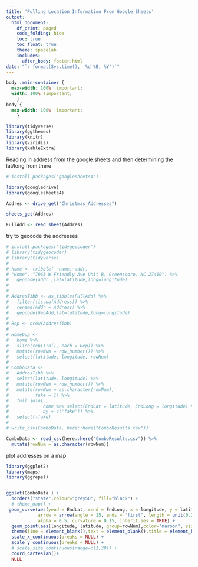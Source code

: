 ---
title: 'Pulling Location Information From Google Sheets'
output:
  html_document:
    df_print: paged
    code_folding: hide
    toc: true
    toc_float: true
    theme: spacelab
    includes:
      after_body: footer.html
date: "`r format(Sys.time(), '%d %B, %Y')`"
---


```{css, echo=FALSE}
body .main-container {
  max-width: 100% !important;
  width: 100% !important;
    }
body {
  max-width: 100% !important;
    }
```


```{r read in data, results='asis', echo=FALSE, include=FALSE}
library(tidyverse)
library(ggthemes)
library(knitr)
library(viridis)
library(kableExtra)

```

Reading in address from the google sheets and then determining the lat/long from there

```{r read from google}
# install.packages("googlesheets4")

library(googledrive)
library(googlesheets4)

Addres <- drive_get("Christmas_Addresses")

sheets_get(Addres)

FullAdd <- read_sheet(Addres)

```
try to geocode the addresses 

```{r get geocodes from address}
# install.packages('tidygeocoder')
# library(tidygeocoder)
# library(tidyverse)
# 
# home <- tribble( ~name,~addr,
# "Home", "7063 W Friendly Ave Unit B, Greensboro, NC 27410") %>%
#   geocode(addr ,lat=latitude,long=longitude)
# 
# 
# AddresTibb <- as_tibble(FullAdd) %>% 
#   filter(!is.na(Address)) %>%
#   rename(Addr = Address) %>% 
#   geocode(GeoAdd,lat=latitude,long=longitude)
# 
# Rep <- nrow(AddresTibb)
# 
# HomeDup <- 
#   home %>% 
#   slice(rep(1:n(), each = Rep)) %>% 
#   mutate(rowNum = row_number()) %>% 
#   select(latitude, longitude, rowNum)
# 
# ComboData <-
#   AddresTibb %>% 
#   select(latitude, longitude) %>% 
#   mutate(rowNum = row_number()) %>% 
#   mutate(rowNum = as.character(rowNum),
#          fake = 1) %>% 
#   full_join(., 
#             home %>% select(EndLat = latitude, EndLong = longitude) %>% mutate(fake =1), 
#             by = c("fake")) %>% 
#   select(-fake)
# 
# write_csv(ComboData, here::here("ComboResults.csv"))

ComboData <- read_csv(here::here("ComboResults.csv")) %>% 
  mutate(rowNum = as.character(rowNum))

```

plot addresses on a map

```{r map pretty picture}

library(ggplot2)
library(maps)
library(ggrepel)


ggplot(ComboData ) +
  borders("state",colour="grey50", fill="black") + 
  # theme_map() +
 geom_curve(aes(yend = EndLat, xend = EndLong, x = longitude, y = latitude),    
            arrow = arrow(angle = 15, ends = "first", length = unit(0.2, "cm"), type = "closed"), color = "#f9ba00", size=0.9,
            alpha = 0.5, curvature = 0.15, inherit.aes = TRUE) +
  geom_point(aes(longitude, latitude, group=rowNum),color="maroon", size=1.6, alpha=0.8) + #shape=21, 
  theme(line = element_blank(),text = element_blank(),title = element_blank()) +
  scale_x_continuous(breaks = NULL) +
  scale_y_continuous(breaks = NULL) +
  # scale_size_continuous(range=c(1,30)) +
  coord_cartesian()+
  NULL



```


